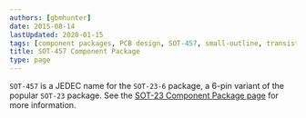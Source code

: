 ```yaml
---
authors: [gbmhunter]
date: 2015-08-14
lastUpdated: 2020-01-15
tags: [component packages, PCB design, SOT-457, small-outline, transistor, SOT-23, JEDEC, SOT-23-6]
title: SOT-457 Component Package
type: page
---
```


`SOT-457` is a JEDEC name for the `SOT-23-6` package, a 6-pin variant of the popular `SOT-23` package. See the [SOT-23 Component Package page](/pcb-design/component-packages/sot-23-component-package) for more information.
